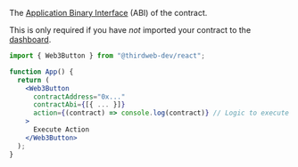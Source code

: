 The [Application Binary Interface](https://docs.soliditylang.org/en/v0.8.17/abi-spec.html) (ABI) of the contract.

This is only required if you have _not_ imported your contract to the [dashboard](https://thirdweb.com/team).

```jsx
import { Web3Button } from "@thirdweb-dev/react";

function App() {
  return (
    <Web3Button
      contractAddress="0x..."
      contractAbi={[{ ... }]}
      action={(contract) => console.log(contract)} // Logic to execute when clicked
    >
      Execute Action
    </Web3Button>
  );
}
```

